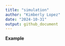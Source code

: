 ```yaml
---
title: "simulation"
author: "Kimberly Lopez"
date: "2024-10-31"
output: github_document
---
```


**Example**

